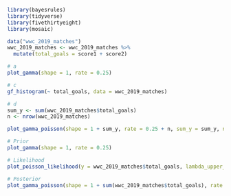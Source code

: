 ```r
library(bayesrules)
library(tidyverse)
library(fivethirtyeight)
library(mosaic)
```

```r
data("wwc_2019_matches")
wwc_2019_matches <- wwc_2019_matches %>%
  mutate(total_goals = score1 + score2)
```

```r
# a
plot_gamma(shape = 1, rate = 0.25)
```

```r
# c
gf_histogram(~ total_goals, data = wwc_2019_matches)
```

```r
# d
sum_y <- sum(wwc_2019_matches$total_goals)
n <- nrow(wwc_2019_matches)

plot_gamma_poisson(shape = 1 + sum_y, rate = 0.25 + n, sum_y = sum_y, n = n)
```

```r
# Prior
plot_gamma(shape = 1, rate = 0.25)

# Likelihood
plot_poisson_likelihood(y = wwc_2019_matches$total_goals, lambda_upper_bound = 20)

# Posterior
plot_gamma_poisson(shape = 1 + sum(wwc_2019_matches$total_goals), rate = 1 + nrow(wwc_2019_matches))

```


